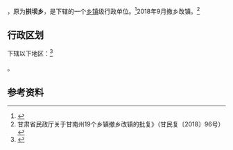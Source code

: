 {{中国乡级行政区|62/30/23/214/000}}
'''{{PAGENAMEBASE}}'''，原为'''拱坝乡'''，是{{PRC admin/fullname|62/30/23/214/000|3}}下辖的一个[[乡镇|乡镇]]级行政单位。<ref>{{PRC admin/ref sgc|{{PRC admin/parent|62/30/23/214/000}}}}</ref>2018年9月撤乡改镇。<ref>甘肃省民政厅关于甘南州19个乡镇撤乡改镇的批复》（甘民复〔2018〕96号）</ref>

== 行政区划 ==
{{PAGENAMEBASE}}下辖以下地区：<ref>{{PRC admin/ref sgc|62/30/23/214/000}}</ref>

{{PRC admin/children|62/30/23/214/000}}。

== 参考资料 ==
{{reflist}}

{{PRC admin/navcat|62/30/23/214/000}}